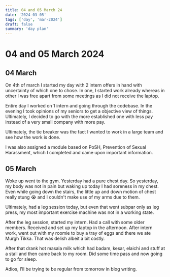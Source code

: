 ```yaml
---
title: 04 and 05 March 24
date: '2024-03-05'
tags: ['day', 'mar-2024']
draft: false
summary: 'day plan'
---
```


# 04 and 05 March 2024

## 04 March

On 4th of march I started my day with 2 intern offers in hand with uncertainty of which one to chose.
In one, I started work already whereas in other I was free apart from some meetings as I did not receive the laptop.

Entire day I worked on 1 intern and going through the codebase.
In the evening I took opinions of my seniors to get a objective view of things. Ultimately, I decided to go with the more established one with less pay
instead of a very small company with more pay.

Ultimately, the tie breaker was the fact I wanted to work in a large team and see how the work is done.

I was also assigned a module based on PoSH, Prevention of Sexual Harassment, which I completed and came upon important information.

## 05 March

Woke up went to the gym. Yesterday had a pure chest day. So yesterday, my body was not in pain but waking up today I had soreness in my chest.
Even while going down the stairs, the little up and down motion of chest really stung 😭 and I couldn't make use of my arms due to them.

Ultimately, had a leg session today, but even that went subpar only as leg press, my most important exercise machine was not in a working state.

After the leg session, started my intern. Had a call with some older members. Received and set up my laptop in the afternoon.
After intern work, went out with my roomie to buy a tray of eggs and there we ate Murgh Tikka. That was delish albeit a bit costly.

After that drank hot masala milk which had badam, kesar, elaichi and stuff at a stall and then came back to my room.
Did some time pass and now going to go for sleep.

Adios, I'll be trying te be regular from tomorrow in blog writing.